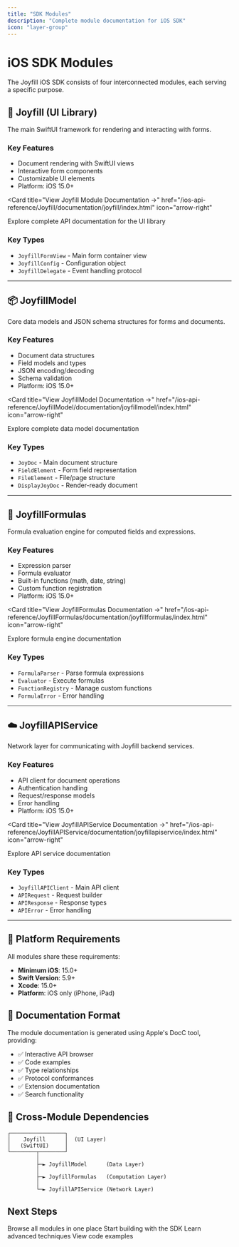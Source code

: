```yaml
---
title: "SDK Modules"
description: "Complete module documentation for iOS SDK"
icon: "layer-group"
---
```


# iOS SDK Modules

The Joyfill iOS SDK consists of four interconnected modules, each serving a specific purpose.

## 🎨 Joyfill (UI Library)

The main SwiftUI framework for rendering and interacting with forms.

### Key Features
- Document rendering with SwiftUI views
- Interactive form components
- Customizable UI elements
- Platform: iOS 15.0+

<Card 
  title="View Joyfill Module Documentation →" 
  href="/ios-api-reference/Joyfill/documentation/joyfill/index.html"
  icon="arrow-right"
>
  Explore complete API documentation for the UI library
</Card>

### Key Types
- `JoyfillFormView` - Main form container view
- `JoyfillConfig` - Configuration object
- `JoyfillDelegate` - Event handling protocol

---

## 📦 JoyfillModel

Core data models and JSON schema structures for forms and documents.

### Key Features
- Document data structures
- Field models and types
- JSON encoding/decoding
- Schema validation
- Platform: iOS 15.0+

<Card 
  title="View JoyfillModel Documentation →" 
  href="/ios-api-reference/JoyfillModel/documentation/joyfillmodel/index.html"
  icon="arrow-right"
>
  Explore complete data model documentation
</Card>

### Key Types
- `JoyDoc` - Main document structure
- `FieldElement` - Form field representation
- `FileElement` - File/page structure
- `DisplayJoyDoc` - Render-ready document

---

## 🧮 JoyfillFormulas

Formula evaluation engine for computed fields and expressions.

### Key Features
- Expression parser
- Formula evaluator
- Built-in functions (math, date, string)
- Custom function registration
- Platform: iOS 15.0+

<Card 
  title="View JoyfillFormulas Documentation →" 
  href="/ios-api-reference/JoyfillFormulas/documentation/joyfillformulas/index.html"
  icon="arrow-right"
>
  Explore formula engine documentation
</Card>

### Key Types
- `FormulaParser` - Parse formula expressions
- `Evaluator` - Execute formulas
- `FunctionRegistry` - Manage custom functions
- `FormulaError` - Error handling

---

## ☁️ JoyfillAPIService

Network layer for communicating with Joyfill backend services.

### Key Features
- API client for document operations
- Authentication handling
- Request/response models
- Error handling
- Platform: iOS 15.0+

<Card 
  title="View JoyfillAPIService Documentation →" 
  href="/ios-api-reference/JoyfillAPIService/documentation/joyfillapiservice/index.html"
  icon="arrow-right"
>
  Explore API service documentation
</Card>

### Key Types
- `JoyfillAPIClient` - Main API client
- `APIRequest` - Request builder
- `APIResponse` - Response types
- `APIError` - Error handling

---

## 🔧 Platform Requirements

All modules share these requirements:

- **Minimum iOS**: 15.0+
- **Swift Version**: 5.9+
- **Xcode**: 15.0+
- **Platform**: iOS only (iPhone, iPad)

## 📖 Documentation Format

The module documentation is generated using Apple's DocC tool, providing:

- ✅ Interactive API browser
- ✅ Code examples
- ✅ Type relationships
- ✅ Protocol conformances
- ✅ Extension documentation
- ✅ Search functionality

## 🔗 Cross-Module Dependencies

```
┌─────────────────┐
│    Joyfill      │  (UI Layer)
│   (SwiftUI)     │
└────────┬────────┘
         │
         ├─► JoyfillModel      (Data Layer)
         │
         ├─► JoyfillFormulas   (Computation Layer)
         │
         └─► JoyfillAPIService (Network Layer)
```

## Next Steps

<CardGroup cols={2}>
  <Card title="Full API Reference" icon="book-open" href="/ios-api-reference/index.html">
    Browse all modules in one place
  </Card>
  <Card title="Getting Started" icon="rocket" href="/ios/getting-started/quickstart">
    Start building with the SDK
  </Card>
  <Card title="Guides" icon="map" href="/ios/guides/modes">
    Learn advanced techniques
  </Card>
  <Card title="Examples" icon="code" href="/ios/api-reference/functions">
    View code examples
  </Card>
</CardGroup>

